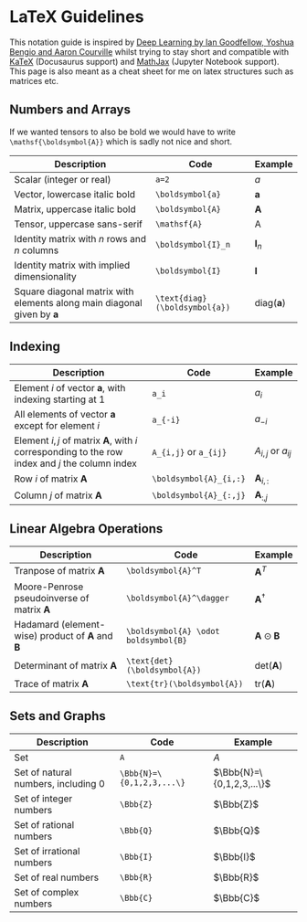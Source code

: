 # LaTeX Guidelines

This notation guide is inspired by [Deep Learning by Ian Goodfellow, Yoshua Bengio and Aaron Courville](https://www.deeplearningbook.org/) whilst trying to stay short and compatible with [KaTeX](https://katex.org/docs/supported.html#style-color-size-and-font) (Docusaurus support) and [MathJax](https://docs.mathjax.org/en/latest/input/tex/macros/index.html) (Jupyter Notebook support). This page is also meant as a cheat sheet for me on latex structures such as matrices etc.

## Numbers and Arrays

If we wanted tensors to also be bold we would have to write `\mathsf{\boldsymbol{A}}` which is sadly not nice and short.

| Description                                                                        | Code                          | Example                       |
| ---------------------------------------------------------------------------------- | ----------------------------- | ----------------------------- |
| Scalar (integer or real)                                                           | `a=2`                         | $a$                           |
| Vector, lowercase italic bold                                                      | `\boldsymbol{a}`              | $\boldsymbol{a}$              |
| Matrix, uppercase italic bold                                                      | `\boldsymbol{A}`              | $\boldsymbol{A}$              |
| Tensor, uppercase sans-serif                                                       | `\mathsf{A}`                  | $\mathsf{A}$                  |
| Identity matrix with $n$ rows and $n$ columns                                      | `\boldsymbol{I}_n`            | $\boldsymbol{I}_n$            |
| Identity matrix with implied dimensionality                                        | `\boldsymbol{I}`              | $\boldsymbol{I}$              |
| Square diagonal matrix with elements along main diagonal given by $\boldsymbol{a}$ | `\text{diag}(\boldsymbol{a})` | $\text{diag}(\boldsymbol{a})$ |

## Indexing
| Description                                                                                                | Code                   | Example                  |
| ---------------------------------------------------------------------------------------------------------- | ---------------------- | ------------------------ |
| Element $i$ of vector $\boldsymbol{a}$, with indexing starting at 1                                        | `a_i`                  | $a_i$                    |
| All elements of vector $\boldsymbol{a}$ except for element $i$                                             | `a_{-i}`               | $a_{-i}$                 |
| Element $i,j$ of matrix $\boldsymbol{A}$, with $i$ corresponding to the row index and $j$ the column index | `A_{i,j}` or `a_{ij}`  | $A_{i,j}$ or $a_{ij}$    |
| Row $i$ of matrix $\boldsymbol{A}$                                                                         | `\boldsymbol{A}_{i,:}` | $\boldsymbol{A}_{i , :}$ |
| Column $j$ of matrix $\boldsymbol{A}$                                                                      | `\boldsymbol{A}_{:,j}` | $\boldsymbol{A}_{: , j}$ |

## Linear Algebra Operations

| Description                                                              | Code                                 | Example                               |
| ------------------------------------------------------------------------ | ------------------------------------ | ------------------------------------- |
| Tranpose of matrix $\boldsymbol{A}$                                      | `\boldsymbol{A}^T`                   | $\boldsymbol{A}^T$                    |
| Moore-Penrose pseudoinverse of matrix $\boldsymbol{A}$                   | `\boldsymbol{A}^\dagger`             | $\boldsymbol{A}^\dagger$              |
| Hadamard (element-wise) product of $\boldsymbol{A}$ and $\boldsymbol{B}$ | `\boldsymbol{A} \odot boldsymbol{B}` | $\boldsymbol{A} \odot \boldsymbol{B}$ |
| Determinant of matrix $\boldsymbol{A}$                                   | `\text{det}(\boldsymbol{A})`         | $\text{det}(\boldsymbol{A})$          |
| Trace of matrix $\boldsymbol{A}$                                         | `\text{tr}(\boldsymbol{A})`          | $\text{tr}(\boldsymbol{A})$           |


## Sets and Graphs

| Description                           | Code                      | Example                   |
| ------------------------------------- | ------------------------- | ------------------------- |
| Set                                   | `A`                       | $A$                       |
| Set of natural numbers, including $0$ | `\Bbb{N}=\{0,1,2,3,...\}` | $\Bbb{N}=\{0,1,2,3,...\}$ |
| Set of integer numbers                | `\Bbb{Z}`                 | $\Bbb{Z}$                 |
| Set of rational numbers               | `\Bbb{Q}`                 | $\Bbb{Q}$                 |
| Set of irrational numbers             | `\Bbb{I}`                 | $\Bbb{I}$                 |
| Set of real numbers                   | `\Bbb{R}`                 | $\Bbb{R}$                 |
| Set of complex numbers                | `\Bbb{C}`                 | $\Bbb{C}$                 |

